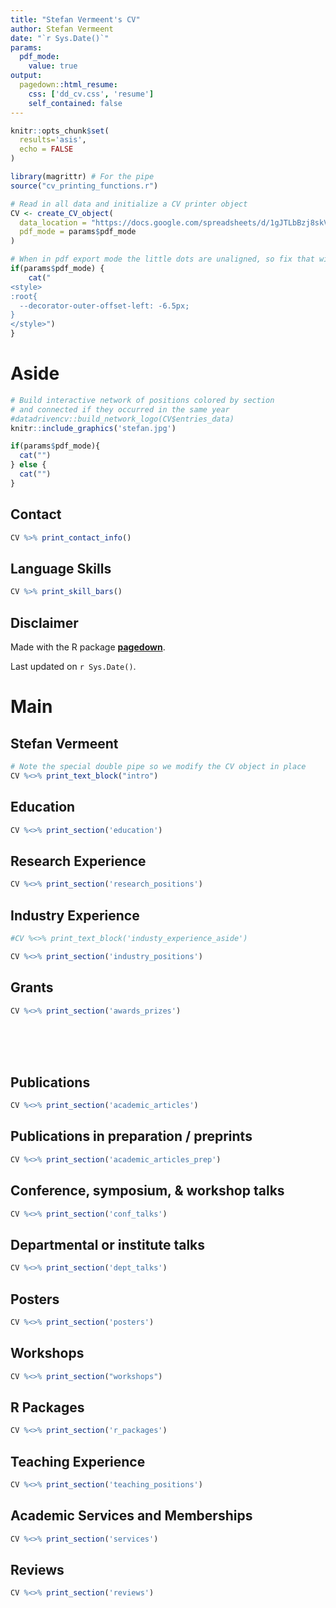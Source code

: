 ```yaml
---
title: "Stefan Vermeent's CV"
author: Stefan Vermeent
date: "`r Sys.Date()`"
params:
  pdf_mode:
    value: true
output:
  pagedown::html_resume:
    css: ['dd_cv.css', 'resume']
    self_contained: false
---
```


```r
knitr::opts_chunk$set(
  results='asis', 
  echo = FALSE
)

library(magrittr) # For the pipe
source("cv_printing_functions.r")

# Read in all data and initialize a CV printer object
CV <- create_CV_object(
  data_location = "https://docs.google.com/spreadsheets/d/1gJTLbBzj8skVNN0tS3BOhV2kD8Hn3yQ1QnZmZ2nqK8I",  
  pdf_mode = params$pdf_mode
)

```


```r
# When in pdf export mode the little dots are unaligned, so fix that with some conditional CSS.
if(params$pdf_mode) {
    cat("
<style>
:root{
  --decorator-outer-offset-left: -6.5px;
}
</style>")
}
```


Aside
================================================================================

```r
# Build interactive network of positions colored by section
# and connected if they occurred in the same year
#datadrivencv::build_network_logo(CV$entries_data)
knitr::include_graphics('stefan.jpg')
```


```r
if(params$pdf_mode){
  cat("")
} else {
  cat("")
}
```

Contact {#contact}
--------------------------------------------------------------------------------

```r
CV %>% print_contact_info()
```


Language Skills {#skills}
--------------------------------------------------------------------------------

```r
CV %>% print_skill_bars()
```



Disclaimer {#disclaimer}
--------------------------------------------------------------------------------

Made with the R package [**pagedown**](https://github.com/rstudio/pagedown). 


Last updated on `r Sys.Date()`.



Main
================================================================================

Stefan Vermeent {#title}
--------------------------------------------------------------------------------

```r
# Note the special double pipe so we modify the CV object in place
CV %<>% print_text_block("intro") 
```



Education {data-icon=graduation-cap data-concise=true}
--------------------------------------------------------------------------------

```r
CV %<>% print_section('education')
```



Research Experience {data-icon=laptop}
--------------------------------------------------------------------------------

```r
CV %<>% print_section('research_positions')
```



Industry Experience {data-icon=suitcase}
--------------------------------------------------------------------------------

::: aside
```r
#CV %<>% print_text_block('industy_experience_aside')
```
:::

```r
CV %<>% print_section('industry_positions')
```

Grants
--------------------------------------------------------------------------------
```r
CV %<>% print_section('awards_prizes')
```

<!-- These breaks just force a new page so section doesnt get cut off -->
<br>
<br>
<br>

Publications {data-icon=book}
--------------------------------------------------------------------------------

```r
CV %<>% print_section('academic_articles')
```

Publications in preparation / preprints {data-icon=book}
--------------------------------------------------------------------------------

```r
CV %<>% print_section('academic_articles_prep')
```

Conference, symposium, & workshop talks
--------------------------------------------------------------------------------

```r
CV %<>% print_section('conf_talks')
```

Departmental or institute talks
--------------------------------------------------------------------------------

```r
CV %<>% print_section('dept_talks')
```

Posters
--------------------------------------------------------------------------------

```r
CV %<>% print_section('posters')
```

Workshops
--------------------------------------------------------------------------------

```r
CV %<>% print_section("workshops")
```

R Packages 
--------------------------------------------------------------------------------
```r
CV %<>% print_section('r_packages')
```


Teaching Experience {data-icon=chalkboard-teacher}
--------------------------------------------------------------------------------

```r
CV %<>% print_section('teaching_positions')
```

Academic Services and Memberships
--------------------------------------------------------------------------------

```r
CV %<>% print_section('services')
```

Reviews
--------------------------------------------------------------------------------

```r
CV %<>% print_section('reviews')
```



